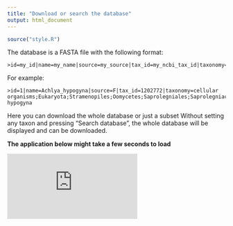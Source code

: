 ```yaml
---
title: "Download or search the database"
output: html_document
---
```


```r
source("style.R")
```

The database is a FASTA file with the following format:

```
>id=my_id|name=my_name|source=my_source|tax_id=my_ncbi_tax_id|taxonomy=my;taxonomic;classification
```

For example:

```
>id=1|name=Achlya_hypogyna|source=F|tax_id=1202772|taxonomy=cellular organisms;Eukaryota;Stramenopiles;Oomycetes;Saprolegniales;Saprolegniaceae;Achlya;Achlya hypogyna
```

Here you can download the whole database or just a subset
Without setting any taxon and pressing "Search database", the whole database will be displayed and can be downloaded.

**The application below might take a few seconds to load**

<iframe class = "shiny_frame" src="http://oomy.cgrb.oregonstate.edu:3838/grunwald/OomyceteDB_dev/search" frameBorder="0">
</iframe>

